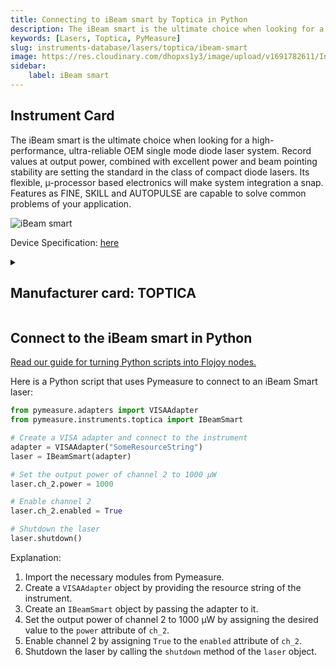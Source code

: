 ```yaml
---
title: Connecting to iBeam smart by Toptica in Python
description: The iBeam smart is the ultimate choice when looking for a high-performance, ultra-reliable OEM single mode diode laser system. Record values at output power, combined with excellent power and beam pointing stability are setting the standard in the class of compact diode lasers. Its flexible, µ-processor based electronics will make system integration a snap. Features as FINE, SKILL and AUTOPULSE are capable to solve common problems of your application.
keywords: [Lasers, Toptica, PyMeasure] 
slug: instruments-database/lasers/toptica/ibeam-smart 
image: https://res.cloudinary.com/dhopxs1y3/image/upload/v1691782611/Instruments/Lasers/iBeam-smart/iBeam-smart.jpg
sidebar:
    label: iBeam smart 
---
```



## Instrument Card

The iBeam smart is the ultimate choice when looking for a high-performance, ultra-reliable OEM single mode diode laser system. Record values at output power, combined with excellent power and beam pointing stability are setting the standard in the class of compact diode lasers. Its flexible, µ-processor based electronics will make system integration a snap. Features as FINE, SKILL and AUTOPULSE are capable to solve common problems of your application.

![iBeam smart](https://res.cloudinary.com/dhopxs1y3/image/upload/v1691782611/Instruments/Lasers/iBeam-smart/iBeam-smart.jpg)

Device Specification: [here](https://www.toptica.com/fileadmin/Editors_English/11_brochures_datasheets/01_brochures/toptica_BR_iBeam_smart_family.pdf)

<details style={{ marginTop: "15px"}}>
<summary><h2 style={{display:'inline'}}>Manufacturer card: TOPTICA</h2></summary>

![TOPTICA](https://res.cloudinary.com/dhopxs1y3/image/upload/v1692806151/Instruments/Vendor%20Logos/Toptica.png)

TOPTICA Photonics is a manufacturer of [lasers](https://en.wikipedia.org/wiki/Laser) for quantum technologies, biophotonics and material inspection

- Headquarters: Germany
- Yearly Revenue (millions, USD): 75
- Vendor Website: [here](https://www.toptica.com/)

</details>


<FeaturedInstrumentVideo category="LASERS" />

## Connect to the iBeam smart in Python

[Read our guide for turning Python scripts into Flojoy nodes.](https://docs.flojoy.ai/contribution/blocks/custom-flojoy-block/)



<Tabs>
<TabItem value="Flojoy" label="Flojoy" className="flojoy-instrument-tabs">

<SectionsCard category="LASERS" manufacturer="Toptica"></SectionsCard>

</TabItem>
<TabItem value="PyMeasure" label="PyMeasure">

Here is a Python script that uses Pymeasure to connect to an iBeam Smart laser:

```python
from pymeasure.adapters import VISAAdapter
from pymeasure.instruments.toptica import IBeamSmart

# Create a VISA adapter and connect to the instrument
adapter = VISAAdapter("SomeResourceString")
laser = IBeamSmart(adapter)

# Set the output power of channel 2 to 1000 µW
laser.ch_2.power = 1000

# Enable channel 2
laser.ch_2.enabled = True

# Shutdown the laser
laser.shutdown()
```

Explanation:
1. Import the necessary modules from Pymeasure.
2. Create a `VISAAdapter` object by providing the resource string of the instrument.
3. Create an `IBeamSmart` object by passing the adapter to it.
4. Set the output power of channel 2 to 1000 µW by assigning the desired value to the `power` attribute of `ch_2`.
5. Enable channel 2 by assigning `True` to the `enabled` attribute of `ch_2`.
6. Shutdown the laser by calling the `shutdown` method of the `laser` object.

</TabItem>
</Tabs>